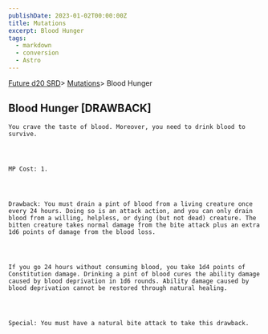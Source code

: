 ```yaml
---
publishDate: 2023-01-02T00:00:00Z
title: Mutations
excerpt: Blood Hunger
tags:
  - markdown
  - conversion
  - Astro
---
```







[Future d20 SRD](/#futureD20)> [Mutations](future-d20-srd-mutations-index)> Blood Hunger
    




## Blood Hunger [DRAWBACK]
   



    You crave the taste of blood. Moreover, you need to drink blood to survive.
   



    MP Cost: 1.
   



    Drawback: You must drain a pint of blood from a living creature once every 24 hours. Doing so is an attack action, and you can only drain blood from a willing, helpless, or dying (but not dead) creature. The bitten creature takes normal damage from the bite attack plus an extra 1d6 points of damage from the blood loss.
   



    If you go 24 hours without consuming blood, you take 1d4 points of Constitution damage. Drinking a pint of blood cures the ability damage caused by blood deprivation in 1d6 rounds. Ability damage caused by blood deprivation cannot be restored through natural healing.
   



    Special: You must have a natural bite attack to take this drawback.
   





